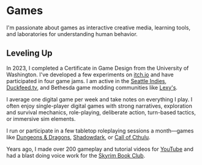 

# Games

I'm passionate about games as interactive creative media, learning tools, and
laboratories for understanding human behavior.

## Leveling Up

In 2023, I completed a Certificate in Game Design from the University of
Washington. I've developed a few experiments on
[itch.io](https://charmedsatyr.itch.io) and have participated in four game jams.
I am active in the [Seattle Indies](https://www.seattleindies.org/),
[Duckfeed.tv](https://duckfeed.tv), and Bethesda game modding communities like
[Lexy's](https://lexyslotd.com).

I average one digital game per week and take notes on everything I play. I often
enjoy single-player digital games with strong narratives, exploration and
survival mechanics, role-playing, deliberate action, turn-based tactics, or
immersive sim elements.

I run or participate in a few tabletop roleplaying sessions a month—games like
[Dungeons & Dragons](https://www.dndbeyond.com),
[Shadowdark](https://www.thearcanelibrary.com/pages/shadowdark), or
[Call of Cthulu](https://www.chaosium.com/call-of-cthulhu-rpg/).

Years ago, I made over 200 gameplay and tutorial videos for
[YouTube](https://www.youtube.com/user/wenwrendogaming) and had a blast doing
voice work for the
[Skyrim Book Club](https://www.youtube.com/watch?v=8Nckf8AeBig&t=31s).

<RecentlyPlayed />

